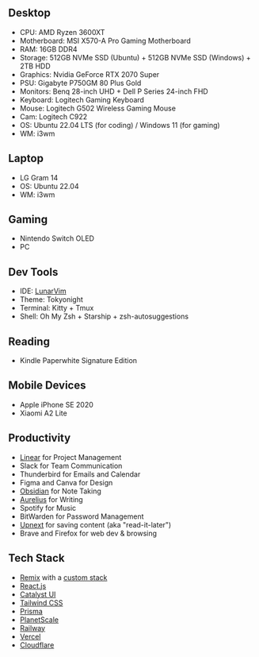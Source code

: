 ## Desktop

-   CPU: AMD Ryzen 3600XT
-   Motherboard: MSI X570-A Pro Gaming Motherboard
-   RAM: 16GB DDR4
-   Storage: 512GB NVMe SSD (Ubuntu) + 512GB NVMe SSD (Windows) + 2TB HDD
-   Graphics: Nvidia GeForce RTX 2070 Super
-   PSU: Gigabyte P750GM 80 Plus Gold
-   Monitors: Benq 28-inch UHD + Dell P Series 24-inch FHD
-   Keyboard: Logitech Gaming Keyboard
-   Mouse: Logitech G502 Wireless Gaming Mouse
-   Cam: Logitech C922
-   OS: Ubuntu 22.04 LTS (for coding) / Windows 11 (for gaming)
-   WM: i3wm

## Laptop

-   LG Gram 14
-   OS: Ubuntu 22.04
-   WM: i3wm

## Gaming

-   Nintendo Switch OLED
-   PC

## Dev Tools

-   IDE: [LunarVim](https://lunarvim.org/)
-   Theme: Tokyonight
-   Terminal: Kitty + Tmux
-   Shell: Oh My Zsh + Starship + zsh-autosuggestions

## Reading

-   Kindle Paperwhite Signature Edition

## Mobile Devices

-   Apple iPhone SE 2020
-   Xiaomi A2 Lite

## Productivity

-   [Linear](https://linear.app/) for Project Management
-   Slack for Team Communication
-   Thunderbird for Emails and Calendar
-   Figma and Canva for Design
-   [Obsidian](https://obsidian.md/) for Note Taking
-   [Aurelius](https://aurelius.ink/) for Writing
-   Spotify for Music
-   BitWarden for Password Management
-   [Upnext](https://getupnext.com) for saving content (aka "read-it-later")
-   Brave and Firefox for web dev & browsing

## Tech Stack

-   [Remix](https://remix.run/) with a [custom stack](https://github.com/i4o-oss/synthwave-stack)
-   [React.js](https://react.dev/)
-   [Catalyst UI](https://catalyst-ui.com/)
-   [Tailwind CSS](https://tailwindcss.com/)
-   [Prisma](https://prisma.io/)
-   [PlanetScale](https://planetscale.com/)
-   [Railway](https://railway.app/)
-   [Vercel](https://vercel.com/)
-   [Cloudflare](https://cloudflare.com/)
